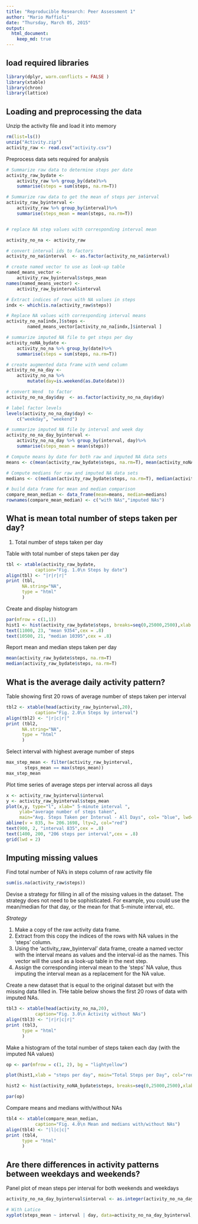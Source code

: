 ```yaml
---
title: "Reproducible Research: Peer Assessment 1"
author: "Mario Maffioli"
date: "Thursday, March 05, 2015"
output: 
  html_document:
    keep_md: true
---
```

## load required libraries
```r
library(dplyr, warn.conflicts = FALSE )
library(xtable)
library(chron)
library(lattice)

```

## Loading and preprocessing the data

Unzip the activity file and load it into memory
```r
rm(list=ls())
unzip("Activity.zip")
activity_raw <- read.csv("activity.csv")


```

Preprocess data sets required for analysis
```r

# Summarize raw data to determine steps per date
activity_raw_bydate <- 
    activity_raw %>% group_by(date)%>%
    summarise(steps = sum(steps, na.rm=T))

# Summarize raw data to get the mean of steps per interval
activity_raw_byinterval <- 
    activity_raw %>% group_by(interval)%>%
    summarise(steps_mean = mean(steps, na.rm=T))


# replace NA step values with corresponding interval mean

activity_no_na <- activity_raw

# convert interval ids to factors
activity_no_na$interval  <- as.factor(activity_no_na$interval)

# create named vector to use as look-up table
named_means_vector <- 
    activity_raw_byinterval$steps_mean
names(named_means_vector) <- 
    activity_raw_byinterval$interval

# Extract indices of rows with NA values in steps
indx <- which(is.na(activity_raw$steps))

# Replace NA values with corresponding interval means
activity_no_na[indx,]$steps <- 
        named_means_vector[activity_no_na[indx,]$interval ]

# summarize imputed NA file to get steps per day
activity_noNA_bydate <- 
    activity_no_na %>% group_by(date)%>%
    summarise(steps = sum(steps, na.rm=T))

# create augmented data frame with wend column
activity_no_na_day <- 
    activity_no_na %>%
        mutate(day=is.weekend(as.Date(date)))

# convert Wend  to factor
activity_no_na_day$day  <- as.factor(activity_no_na_day$day)

# label factor levels
levels(activity_no_na_day$day) <- 
    c("weekday", "weekend")

# summarize imputed NA file by interval and week day
activity_no_na_day_byinterval <- 
    activity_no_na_day %>% group_by(interval, day)%>%
    summarise(steps_mean = mean(steps))

# Compute means by date for both raw and imputed NA data sets
means <- c(mean(activity_raw_bydate$steps, na.rm=T), mean(activity_noNA_bydate$steps))

# Compute medians for raw and imputed NA data sets
medians <- c(median(activity_raw_bydate$steps, na.rm=T), median(activity_noNA_bydate$steps))

# build data frame for mean and median comparison
compare_mean_median <- data_frame(mean=means, median=medians)
rownames(compare_mean_median) <- c("with NAs","imputed NAs")

```


## What is mean total number of steps taken per day?

1. Total number of steps taken per day

Table with total number of steps taken per day
```r

tbl <- xtable(activity_raw_bydate,
           caption="Fig. 1.0\n Steps by date")
align(tbl) <- "|r|r|r|"
print (tbl,
      NA.string="NA",
      type = "html"
      )

```


Create and display histogram
```r
par(mfrow = c(1,1))
hist1 <- hist(activity_raw_bydate$steps, breaks=seq(0,25000,2500),xlab = "steps per day", main="Total Steps/Day", col="red", ylim=c(0,25))
text(11000, 23, "mean 9354",cex = .8)
text(10500, 21, "median 10395",cex = .8)

```

Report mean and median steps taken per day
```r
mean(activity_raw_bydate$steps, na.rm=T)
median(activity_raw_bydate$steps, na.rm=T)

```


## What is the average daily activity pattern?

Table showing first 20 rows of average number of steps taken per interval
```r

tbl2 <- xtable(head(activity_raw_byinterval,20),
           caption="Fig. 2.0\n Steps by interval")
align(tbl2) <- "|r|c|r|"
print (tbl2,
      NA.string="NA",
      type = "html"
      )

```


Select interval with highest average number of steps
```r
max_step_mean <- filter(activity_raw_byinterval, 
       steps_mean == max(steps_mean))
max_step_mean

```

Plot time series of average steps per interval across all days
```r
x <- activity_raw_byinterval$interval
y <- activity_raw_byinterval$steps_mean
plot(x,y, type="l", xlab=" 5-minute interval ",
     ylab="average number of steps taken",
     main="Avg. Steps Taken per Interval - All Days", col= "blue", lwd=2)
abline(v = 835, h= 206.1698, lty=2, col="red")
text(900, 2, "interval 835",cex = .8)
text(1400, 200, "206 steps per interval",cex = .8)
grid(lwd = 2)

```

## Imputing missing values

Find total number of NA's in steps column of raw activity file
```r
sum(is.na(activity_raw$steps))

```

Devise a strategy for filling in all of the missing values in the dataset. The strategy does not need to be sophisticated. For example, you could use the mean/median for that day, or the mean for that 5-minute interval, etc.

*Strategy*

1. Make a copy of the raw activity data frame.
2. Extract from this copy the indices of the rows with NA values in the 'steps' column.
3. Using the 'activity_raw_byinterval' data frame, create a named vector with the interval means as values and the interval-id as the names. This vector will the used as a look-up table in the next step.
4. Assign the corresponding interval mean to the 'steps' NA value, thus imputing  the interval mean as a replacement for the NA value.


Create a new dataset that is equal to the original dataset but with the missing data filled in. THe table below shows the first 20 rows of data with imputed NAs.

```r

tbl3 <- xtable(head(activity_no_na,20),
           caption="Fig. 3.0\n Activity without NAs")
align(tbl3) <- "|r|r|c|r|"
print (tbl3,
      type = "html"
      )

```

Make a histogram of the total number of steps taken each day (with the imputed NA values)
```r
op <- par(mfrow = c(1, 2), bg = "lightyellow")

plot(hist1,xlab = "steps per day", main="Total Steps per Day", col="red", ylim=c(0,30))

hist2 <- hist(activity_noNA_bydate$steps, breaks=seq(0,25000,2500),xlab = "steps per day", main="Total Steps/Day (imputeds NA's)", col="cornflowerblue", ylim=c(0,30))

par(op)

```


Compare means and medians with/without NAs
```r

tbl4 <- xtable(compare_mean_median,
           caption="Fig. 4.0\n Mean and medians with/without NAs")
align(tbl4) <- "|l|c|c|"
print (tbl4,
      type = "html"
      )

```

## Are there differences in activity patterns between weekdays and weekends?

Panel plot of mean steps per interval for both weekends and weekdays

```r
activity_no_na_day_byinterval$interval <- as.integer(activity_no_na_day_byinterval$interval)

# With Latice
xyplot(steps_mean ~ interval | day, data=activity_no_na_day_byinterval, type = "l", layout = c(1, 2),ylab="avg. number steps", main="Average Steps by Five Minute Interval")

```


